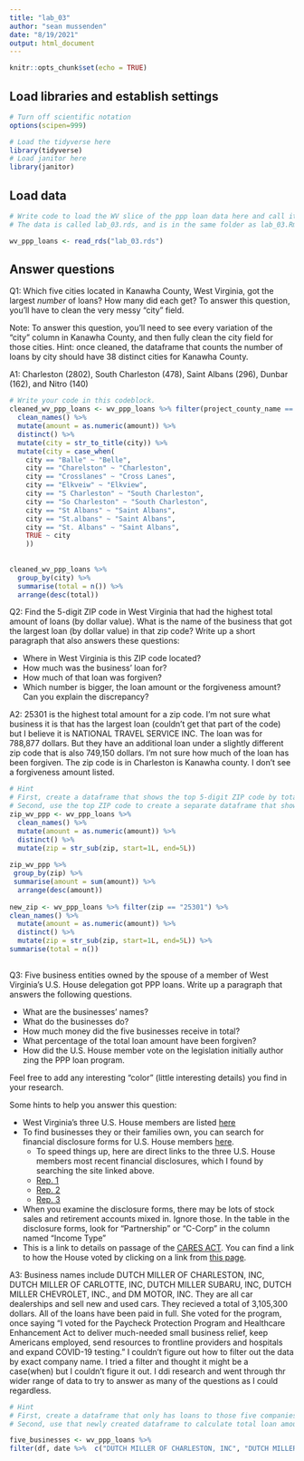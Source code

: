 ```yaml
---
title: "lab_03"
author: "sean mussenden"
date: "8/19/2021"
output: html_document
---
```


```r
knitr::opts_chunk$set(echo = TRUE)
```

## Load libraries and establish settings
```r
# Turn off scientific notation
options(scipen=999)

# Load the tidyverse here
library(tidyverse)
# Load janitor here
library(janitor)
```

## Load data
```r
# Write code to load the WV slice of the ppp loan data here and call it wv_ppp_loans.
# The data is called lab_03.rds, and is in the same folder as lab_03.Rmd (this data notebook)

wv_ppp_loans <- read_rds("lab_03.rds")

```

## Answer questions

Q1: Which five cities located in Kanawha County, West Virginia, got the largest _number_ of loans? How many did each get? To answer this question, you'll have to clean the very messy "city" field.

Note: To answer this question, you'll need to see every variation of the "city" column in Kanawha County, and then fully clean the city field for those cities. Hint: once cleaned, the dataframe that counts the number of loans by city should have 38 distinct cities for Kanawha County.

A1: Charleston (2802), South Charleston (478), Saint Albans (296), Dunbar (162), and Nitro (140)
```r

# Write your code in this codeblock.
cleaned_wv_ppp_loans <- wv_ppp_loans %>% filter(project_county_name == "KANAWHA") %>%
  clean_names() %>%
  mutate(amount = as.numeric(amount)) %>%
  distinct() %>%
  mutate(city = str_to_title(city)) %>% 
  mutate(city = case_when(
    city == "Balle" ~ "Belle",
    city == "Charelston" ~ "Charleston",
    city == "Crosslanes" ~ "Cross Lanes",
    city == "Elkveiw" ~ "Elkview",
    city == "S Charleston" ~ "South Charleston",
    city == "So Charleston" ~ "South Charleston",
    city == "St Albans" ~ "Saint Albans",
    city == "St.albans" ~ "Saint Albans",
    city == "St. Albans" ~ "Saint Albans",
    TRUE ~ city
    ))
 
  
cleaned_wv_ppp_loans %>%
  group_by(city) %>%
  summarise(total = n()) %>%
  arrange(desc(total))


```

Q2: Find the 5-digit ZIP code in West Virginia that had the highest total amount of loans (by dollar value). What is the name of the business that got the largest loan (by dollar value) in that zip code? Write up a short paragraph that also answers these questions:

* Where in West Virginia is this ZIP code located?
* How much was the business' loan for?
* How much of that loan was forgiven?
* Which number is bigger, the loan amount or the forgiveness amount? Can you explain the discrepancy?

A2: 25301 is the highest total amount for a zip code. I'm not sure what business it is that has the largest loan (couldn't get that part of the code) but I believe it is NATIONAL TRAVEL SERVICE INC. The loan was for 788,877 dollars. But they have an additional loan under a slightly different zip code that is also 749,150 dollars. I'm not sure how much of the loan has been forgiven. The zip code is in Charleston is Kanawha county. I don't see a forgiveness amount listed. 

```r
# Hint
# First, create a dataframe that shows the top 5-digit ZIP code by total dollar amount
# Second, use the top ZIP code to create a separate dataframe that shows the business with the biggest loan in that ZIP code.
zip_wv_ppp <- wv_ppp_loans %>%
  clean_names() %>%
  mutate(amount = as.numeric(amount)) %>%
  distinct() %>%
  mutate(zip = str_sub(zip, start=1L, end=5L)) 
  
zip_wv_ppp %>% 
 group_by(zip) %>%
 summarise(amount = sum(amount)) %>%
  arrange(desc(amount))
  
new_zip <- wv_ppp_loans %>% filter(zip == "25301") %>%
clean_names() %>%
  mutate(amount = as.numeric(amount)) %>%
  distinct() %>%
  mutate(zip = str_sub(zip, start=1L, end=5L)) %>%
summarise(total = n())
  
```

Q3: Five business entities owned by the spouse of a member of West Virginia's U.S. House delegation got PPP loans. Write up a paragraph that answers the following questions.   

  * What are the businesses' names?
  * What do the businesses do?
  * How much money did the five businesses receive in total?
  * What percentage of the total loan amount have been forgiven?
  * How did the U.S. House member vote on the legislation initially author zing the PPP loan program.

Feel free to add any interesting "color" (little interesting details) you find in your research.  

Some hints to help you answer this question:

* West Virginia's three U.S. House members are listed [here](https://www.govtrack.us/congress/members/WV#representatives)
* To find businesses they or their families own, you can search for financial disclosure forms for U.S. House members [here](https://disclosures-clerk.house.gov/PublicDisclosure/FinancialDisclosure#Search).
  * To speed things up, here are direct links to the three U.S. House members most recent financial disclosures, which I found by searching the site linked above.
  * [Rep. 1](https://disclosures-clerk.house.gov/public_disc/financial-pdfs/2020/10042042.pdf)
  * [Rep. 2](https://disclosures-clerk.house.gov/public_disc/financial-pdfs/2020/10040330.pdf)
  * [Rep. 3](https://disclosures-clerk.house.gov/public_disc/financial-pdfs/2020/10042734.pdf)
* When you examine the disclosure forms, there may be lots of stock sales and retirement accounts mixed in.  Ignore those. In the table in the disclosure forms, look for "Partnership" or "C-Corp" in the column named "Income Type"
* This is a link to details on passage of the [CARES ACT](https://www.congress.gov/bill/116th-congress/house-bill/748). You can find a link to how the House voted by clicking on a link from [this page](https://www.congress.gov/bill/116th-congress/house-bill/748/actions).

A3: Business names include DUTCH MILLER OF CHARLESTON, INC, DUTCH MILLER OF CARLOTTE, INC, DUTCH MILLER SUBARU, INC, DUTCH MILLER CHEVROLET, INC., and DM MOTOR, INC. They are all car dealerships and sell new and used cars. They recieved a total of 3,105,300 dollars. All of the loans have been paid in full. She voted for the program, once saying "I voted for the Paycheck Protection Program and Healthcare Enhancement Act to deliver much-needed small business relief, keep Americans employed, send resources to frontline providers and hospitals and expand COVID-19 testing." I couldn't figure out how to filter out the data by exact company name. I tried a filter and thought it might be a case(when) but I couldn't figure it out. I ddi research and went through thr wider range of data to try to answer as many of the questions as I could regardless.

```r

# Hint
# First, create a dataframe that only has loans to those five companies
# Second, use that newly created dataframe to calculate total loan amount and percentage forgiven for those companies

five_businesses <- wv_ppp_loans %>% 
filter(df, date %>%  c("DUTCH MILLER OF CHARLESTON, INC", "DUTCH MILLER OF CHARLOTTE, INC"))
```
